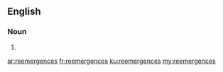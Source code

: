 ==English==

===Noun===
{{head|en}}

# {{plural of|reemergence}}

[[ar:reemergences]]
[[fr:reemergences]]
[[ku:reemergences]]
[[my:reemergences]]
